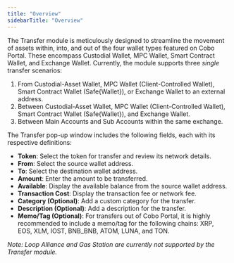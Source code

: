 ```yaml
---
title: "Overview"
sidebarTitle: "Overview"
---
```


The Transfer module is meticulously designed to streamline the movement of assets within, into, and out of the four wallet types featured on Cobo Portal. These encompass Custodial Wallet, MPC Wallet, Smart Contract Wallet, and Exchange Wallet. Currently, the module supports three _single_ transfer scenarios:

1. From Custodial-Asset Wallet, MPC Wallet (Client-Controlled Wallet), Smart Contract Wallet (Safe&#123;Wallet&#125;), or Exchange Wallet to an external address.
2. Between Custodial-Asset Wallet, MPC Wallet (Client-Controlled Wallet), Smart Contract Wallet (Safe&#123;Wallet&#125;), and Exchange Wallet.
3. Between Main Accounts and Sub Accounts within the same exchange.

The Transfer pop-up window includes the following fields, each with its respective definitions:

- **Token**: Select the token for transfer and review its network details.
- **From**: Select the source wallet address.
- **To**: Select the destination wallet address.
- **Amount**: Enter the amount to be transferred.
- **Available**: Display the available balance from the source wallet address.
- **Transaction Cost**: Display the transaction fee or network fee.
- **Category (Optional)**: Add a custom category for the transfer.
- **Description (Optional)**: Add a description for the transfer.
- **Memo/Tag (Optional)**: For transfers out of Cobo Portal, it is highly recommended to include a memo/tag for the following chains: XRP, EOS, XLM, IOST, BNB_BNB, ATOM, LUNA, and TON.

_Note: Loop Alliance and Gas Station are currently not supported by the Transfer module._

